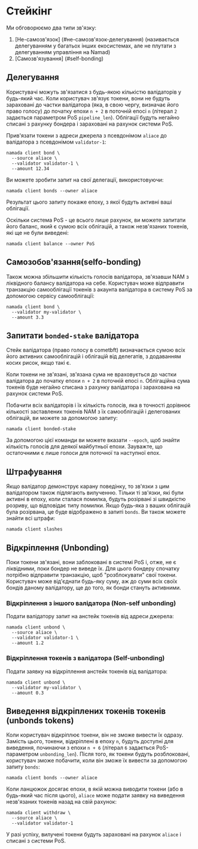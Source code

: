 # Стейкінг

Ми обговорюємо два типи зв'язку: 
1. [Не-самозв'язок] (#не-самозв'язок-делегування) (називається делегуванням у багатьох інших екосистемах, але не плутати з делегуванням управління на Namad)
2. [Самозв'язування] (#self-bonding)

## Делегування

Користувачі можуть зв'язатися з будь-якою кількістю валідаторів у будь-який час. Коли користувач зв'язує токени, вони не будуть зараховані до частки валідатора (яка, в свою чергу, визначає його право голосу) до початку епохи `n + 2` в поточній епосі `n` (літерал `2` задається параметром PoS `pipeline_len`). Облігації будуть негайно списані з рахунку бондера і зараховані на рахунок системи PoS.

Прив'язати токени з адреси джерела з псевдонімом `aliace` до валідатора з псевдонімом `validator-1`:

```shell copy
namada client bond \
  --source aliace \
  --validator validator-1 \
  --amount 12.34
```

Ви можете зробити запит на свої делегації, використовуючи:

```shell copy
namada client bonds --owner aliace
```

Результат цього запиту покаже епоху, з якої будуть активні ваші облігації.

Оскільки система PoS - це всього лише рахунок, ви можете запитати його баланс, який є сумою всіх облігацій, а також незв'язаних токенів, які ще не були виведені:

```shell copy
namada client balance --owner PoS
```

## Самозобов'язання(selfo-bonding)

Також можна збільшити кількість голосів валідатора, зв'язавши NAM з ліквідного балансу валідатора на себе. Користувач може відправити транзакцію самооблігації токенів з акаунта валідатора в систему PoS за допомогою сервісу самооблігації:

```shell copy
namada client bond \
  --validator my-validator \
  --amount 3.3
```

## Запитати `bonded-stake` валідатора

Стейк валідатора (право голосу в cometbft) визначається сумою всіх його активних самооблігацій і облігацій від делегатів, з додаванням косих рисок, якщо такі є.

Коли токени не зв'язані, зв'язана сума не враховується до частки валідатора до початку епохи `n + 2` в поточній епосі `n`. Облігаційна сума токенів буде негайно списана з рахунку валідатора і зарахована на рахунок системи PoS.

Побачити всіх валідаторів і їх кількість голосів, яка в точності дорівнює кількості заставлених токенів NAM з їх самооблігацій і делегованих облігацій, ви можете за допомогою запиту:

```shell copy
namada client bonded-stake
```

За допомогою цієї команди ви можете вказати `--epoch`, щоб знайти кількість голосів для деякої майбутньої епохи. Зауважте, що остаточними є лише голоси для поточної та наступної епох.

## Штрафування

Якщо валідатор демонструє карану поведінку, то зв'язки з цим валідатором також підлягають вилученню. Тільки ті зв'язки, які були активні в епоху, коли сталася помилка, будуть розірвані зі швидкістю розриву, що відповідає типу помилки. Якщо будь-яка з ваших облігацій була розірвана, це буде відображено в запиті `bonds`. Ви також можете знайти всі штрафи:

```shell copy
namada client slashes
```

## Відкріплення (Unbonding)

Поки токени зв'язані, вони заблоковані в системі PoS і, отже, не є ліквідними, поки бондер не виведе їх. Для цього бондеру спочатку потрібно відправити транзакцію, щоб "розблокувати" свої токени. Користувач може від'єднати будь-яку суму, аж до суми всіх своїх бондів даному валідатору, ще до того, як бонди стануть активними.

### Відкріплення з іншого валідатора (Non-self unbonding)
Подати валідатору запит на анстейк токенів від адреси джерела:

```shell copy
namada client unbond \
  --source aliace \
  --validator validator-1 \
  --amount 1.2
```

### Відкріплення токенів з валідатора (Self-unbonding)

Подати заявку на відкріплення анстейк токенів від валідатора:

```shell copy
namada client unbond \
  --validator my-validator \
  --amount 0.3
```

## Виведення відкріплених токенів токенів (unbonds tokens) 
Коли користувач відкріплює токени, він не зможе вивести їх одразу. Замість цього, токени, відкріплені в епоху `n`, будуть доступні для виведення, починаючи з епохи `n + 6` (літерал `6` задається PoS-параметром `unbonding_len`). Після того, як токени будуть розблоковані, користувач зможе побачити, коли він зможе їх вивести за допомогою запиту `bonds`:

```shell copy
namada client bonds --owner aliace
```

Коли ланцюжок досягає епохи, в якій можна виводити токени (або в будь-який час після цього), `aliace` може подати заявку на виведення незв'язаних токенів назад на свій рахунок:

```shell copy
namada client withdraw \
  --source aliace \
  --validator validator-1
```

У разі успіху, вилучені токени будуть зараховані на рахунок `aliace` і списані з системи PoS.

